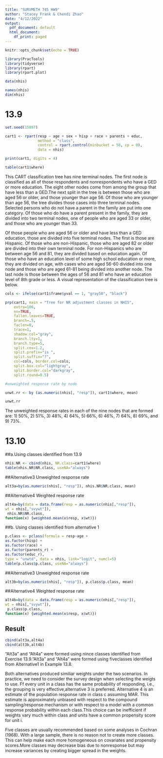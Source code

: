 ```yaml
---
title: "SURVMETH 745 HW9"
author: "Stacey Frank & Chendi Zhao"
date: "4/12/2022"
output:
  pdf_document: default
  html_document:
    df_print: paged
---
```


```r
knitr::opts_chunk$set(echo = TRUE)
```

```r

library(PracTools)
library(tidyverse)
library(rpart)
library(rpart.plot)

```

```r

data(nhis)

names(nhis)
dim(nhis)

```
# 13.9

```r

set.seed(15097)

cart1 <- rpart(resp ~ age + sex + hisp + race + parents + educ, 
               method = "class", 
               control = rpart.control(minbucket = 50, cp = 0), 
               data = nhis)

print(cart1, digits = 4)

table(cart1$where)
```
This CART classification tree has nine terminal nodes. The first node is classified as all of those respondents and nonrespondents who have a GED or more education. The eight other nodes come from among the group that have less than a GED.The next split in the tree is between those who are aged 56 or older, and those younger than age 56. Of those who are younger than age 56, the tree divides those cases into three terminal nodes. Selected persons who do not have a parent in the family are put into one category. Of those who do have a parent present in the family, they are divided into two terminal nodes, one of people who are aged 33 or older, and those who are younger than 33. 

Of those people who are aged 56 or older and have less than a GED education, those are divided into five terminal nodes. The first is those are Hispanic. Of those who are non-Hispanic, those who are aged 82 or older are divided into their own terminal node. For non-Hispanics who are between age 56 and 81, they are divided based on education again. Of those who have an education level of some high school education or more, they are divided on age, with cases who are aged 56-60 divided into one node and those who are aged 61-81 being divided into another node. The last node is those between the ages of 56 and 81 who have an education level of 8th grade or less. A visual representation of the classification tree is below.

```r

cols <- ifelse(cart1$frame$yval == 1, "gray50", "black")

prp(cart1, main = "Tree for NR adjustment classes in NHIS", 
    extra=106, 
    nn=TRUE,
    fallen.leaves=TRUE,
    branch=.5,
    faclen=0, 
    trace=1, 
    shadow.col="gray",
    branch.lty=1,
    branch.type=5,
    split.cex=1.2,
    split.prefix="is ",
    split.suffix="?", 
    col=cols, border.col=cols,
    split.box.col="lightgray",
    split.border.col="darkgray",
    split.round=0.5)

```
```r
#unweighted response rate by node

unwt.rr <- by (as.numeric(nhis[, "resp"]), cart1$where, mean)

unwt.rr
```
The unweighted response rates in each of the nine nodes that are formed are: 1) 50%, 2) 51%, 3) 48%, 4) 64%, 5) 66%, 6) 46%, 7) 64%, 8) 69%, and 9) 73%.

# 13.10
##a.Using classes identified from 13.9
```r
nhis.NR <- cbind(nhis, NR.class=cart1$where)
table(nhis.NR$NR.class, useNA="always")
```

##Alternative3 Unweighted response rate
```r
alt3a=by(as.numeric(nhis[, "resp"]), nhis.NR$NR.class, mean)
```
##Alternative4 Weighted response rate
```r
alt4a=by(data = data.frame(resp = as.numeric(nhis[,"resp"]),
wt = nhis[,"svywt"]),
 nhis.NR$NR.class,
function(x) {weighted.mean(x$resp, x$wt)})
```


##b. Using classes identified from alternative 1
```r
p.class <- pclass(formula = resp~age +
as.factor(hisp) +
as.factor(race) +
as.factor(parents_r) +
as.factor(educ_r),
type = "unwtd", data = nhis, link="logit", numcl=5)
table(p.class$p.class, useNA="always")
```

##Alternative3 Unweighted response rate
```r
alt3b=by(as.numeric(nhis[, "resp"]), p.class$p.class, mean)
```
##Alternative4 Weighted response rate
```r
alt4b=by(data = data.frame(resp = as.numeric(nhis[,"resp"]),
wt = nhis[,"svywt"]),
 p.class$p.class,
function(x) {weighted.mean(x$resp, x$wt)})
```

## Result
```r
cbind(alt3a,alt4a)
cbind(alt3b,alt4b)
```

"Alt3a" and "Alt4a" were formed using nince classes identified from Exercise 13.9."Alt3a" and "Alt4a" were formed using fiveclasses identified from Alternative1 in Example 13.8.

Both alternatives produced similiar weights under the two scenarios. In practice, we need to consider the survey design when selecting the weigts to use. Ff every unit in a class has the same probability of responding, i.e., the grouping is very effective,alternative 3 is preferred.
Alternative 4 is an estimate of the population response rate in class c assuming MAR. This estimate is approximately unbiased with respect to the compound sampling/response mechanism or with respect to a model with a common response probability within each class.This choice can be inefficient if weights vary much within class and units have a common propensity score for unit i.

Five classes are usually recommended based on some analyses in Cochran (1968). With a large sample, there is no reason not to create more classes. This can help make each more homogeneous on covariates and propensity scores.More classes may decrease bias due to nonresponse but may increase variances by creating bigger spread in the weights.
